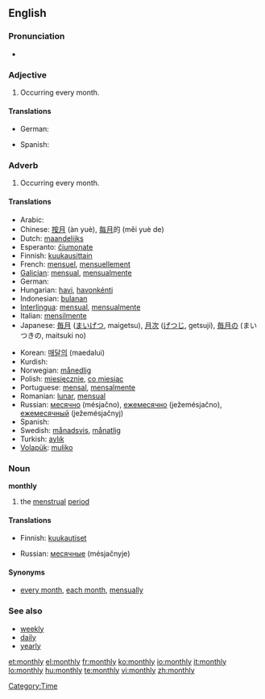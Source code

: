 ==English==

===Pronunciation===
* {{audio|en-us-monthly.ogg|Audio (US)}}

===Adjective===
{{es-adj|pl=monthly}}

# Occurring every month.

====Translations====
{{trans-top|Occurring every month}}
* German: {{t|de|monatlich}}
{{trans-mid}}
* Spanish: {{t|es|mensual}}
{{trans-bottom}}

===Adverb===
{{en-adv|-}}

# Occurring every month.

====Translations====
{{trans-top|Occurring every month}}
* Arabic: {{Arab|[[شهريا|شهريًا]]}} {{IPAchar|(šahrīyan)}}
* Chinese: [[按月]] (àn yuè), [[每月]]的 (měi yuè de)
* Dutch: [[maandelijks]]
* Esperanto: [[ĉiumonate]]
* Finnish: [[kuukausittain]]
* French: [[mensuel]], [[mensuellement]]
* [[Galician]]: [[mensual]], [[mensualmente]]
* German: {{t|de|monatlich}}
* Hungarian: [[havi]], [[havonkénti]]
* Indonesian: [[bulan|bulanan]]
* [[Interlingua]]: [[mensual]], [[mensualmente]]
* Italian: [[mensilmente]]
* Japanese: [[毎月]] ([[まいげつ]], maigetsu), [[月次]] ([[げつじ]], getsuji), [[毎月]]の (まいつきの, maitsuki no)
{{trans-mid}}
* Korean: [[매달의]] (maedalui)
* Kurdish: {{KUchar|[[مانگانه‌]]}}
* Norwegian: [[månedlig]]
* Polish: [[miesięcznie]], [[co miesiąc]]
* Portuguese: [[mensal]], [[mensalmente]]
* Romanian: [[lunar]], [[mensual]]
* Russian: [[месячно]] (mésjačno), [[ежемесячно]] (ježemésjačno), [[ежемесячный]] (ježemésjačnyj)
* Spanish: {{t|es|mensualmente}}
* Swedish: [[månadsvis]], [[månatlig]]
* Turkish: [[aylık]]
* [[Volapük]]: [[muliko]]
{{trans-bottom}}

===Noun===
'''monthly'''

# {{euphemism}} the [[menstrual]] [[period]]

====Translations====
{{trans-top|(euphemism) the menstrual period}}
* Finnish: [[kuukautiset]] {{p}}
{{trans-mid}}
* Russian: [[месячные]] (mésjačnyje) {{p}}
{{trans-bottom}}

====Synonyms====
* [[every month]], [[each month]], [[mensually]]

===See also===
* [[weekly]]
* [[daily]]
* [[yearly]]

[[Category:Time]]

[[et:monthly]]
[[el:monthly]]
[[fr:monthly]]
[[ko:monthly]]
[[io:monthly]]
[[it:monthly]]
[[lo:monthly]]
[[hu:monthly]]
[[te:monthly]]
[[vi:monthly]]
[[zh:monthly]]